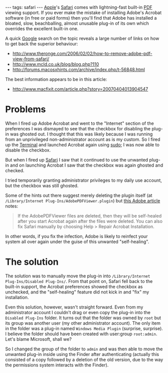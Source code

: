 ---
tags: safari
---
[[Apple]]'s [[Safari]] comes with lightning-fast built-in [[PDF]] viewing support. If you ever make the mistake of installing Adobe's Acrobat software (in free or paid forms) then you'll find that Adobe has installed a bloated, slow, beachballing, almost unusable plug-in of its own which overrides the excellent built-in one.

A quick [[Google]] search on the topic reveals a large number of links on how to get back the superior behaviour:

* http://www.theronge.com/2006/02/02/how-to-remove-adobe-pdf-view-from-safari/
* http://www.mcld.co.uk/blog/blog.php?110
* http://forums.macosxhints.com/archive/index.php/t-56848.html

The best information appears to be in this article:

* http://www.macfixit.com/article.php?story=20070404013904547

= Problems =

When I fired up Adobe Acrobat and went to the "Internet" section of the preferences I was dismayed to see that the checkbox for disabling the plug-in was ghosted out. I thought that this was likely because I was running from an unprivileged non-administrator account as is my custom. So I fired up the [[Terminal]] and launched Acrobat again using [[sudo]]; I was now able to disable the checkbox.

But when I fired up [[Safari]] I saw that it continued to use the unwanted plug-in and on launching Acrobat I saw that the checkbox was again ghosted and checked.

I tried temporarily granting administrator privileges to my daily use account, but the checkbox was still ghosted.

Some of the hints out there suggest merely deleting the plugin itself (at <tt>/Library/Internet Plug-Ins/AdobePDFViewer.plugin</tt>) but [http://kb.adobe.com/selfservice/viewContent.do?externalId=333545&sliceId=1 this Adobe article] notes:

<blockquote>If the AdobePDFViewer files are deleted, then they will be self-healed after you start Acrobat again after the files were deleted. You can also fix Safari manually by choosing Help > Repair Acrobat Installation.</blockquote>

In other words, if you fix the infection, Adobe is likely to reinfect your system all over again under the guise of this unwanted "self-healing".

= The solution =

The solution was to manually move the plug-in into <tt>/Library/Internet Plug-Ins/Disabled Plug-Ins/</tt>. From that point on, Safari fell back to the built-in support, the Acrobat preferences showed the checkbox as unchecked, and the "self-healing" feature did not kick in and "fix" my installation.

Even this solution, however, wasn't straight forward. Even from my administrator account I couldn't drag or even copy the plug-in into the <tt>Disabled Plug-Ins</tt> folder. It turns out that the folder was owned by <tt>root</tt> but its group was another user (my other administrator account). The only item in the folder was a plug-in named <tt>Windows Media Plugin</tt> (surprise, surprise). I believe the folder should have been created with user:group <tt>root:admin</tt>. Let's blame Microsoft, shall we?

So I changed the group of the folder to <tt>admin</tt> and was then able to move the unwanted plug-in inside using the Finder after authenticating (actually this consisted of a copy followed by a deletion of the old version, due to the way the permissions system interacts with the Finder).
